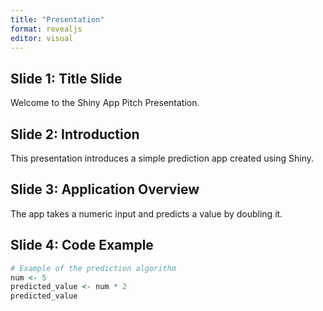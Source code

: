 ```yaml
---
title: "Presentation"
format: revealjs
editor: visual
---
```


## Slide 1: Title Slide

Welcome to the Shiny App Pitch Presentation.

## Slide 2: Introduction

This presentation introduces a simple prediction app created using Shiny.

## Slide 3: Application Overview

The app takes a numeric input and predicts a value by doubling it.

## Slide 4: Code Example

```r
# Example of the prediction algorithm
num <- 5
predicted_value <- num * 2
predicted_value

```

